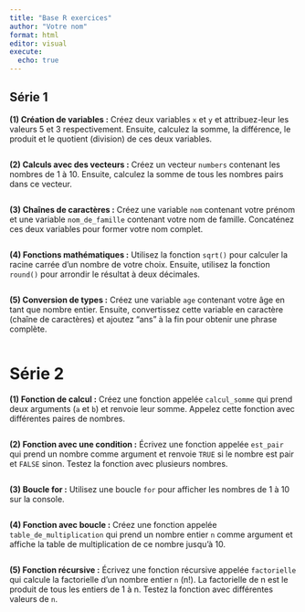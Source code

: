 ```yaml
---
title: "Base R exercices"
author: "Votre nom"
format: html
editor: visual
execute: 
  echo: true
---
```


## Série 1

**(1) Création de variables :** Créez deux variables `x` et `y` et attribuez-leur les valeurs 5 et 3 respectivement. Ensuite, calculez la somme, la différence, le produit et le quotient (division) de ces deux variables.

```r

```

**(2) Calculs avec des vecteurs :** Créez un vecteur `numbers` contenant les nombres de 1 à 10. Ensuite, calculez la somme de tous les nombres pairs dans ce vecteur.

```r

```

**(3) Chaînes de caractères :** Créez une variable `nom` contenant votre prénom et une variable `nom_de_famille` contenant votre nom de famille. Concaténez ces deux variables pour former votre nom complet.

```r

```

**(4) Fonctions mathématiques :** Utilisez la fonction `sqrt()` pour calculer la racine carrée d'un nombre de votre choix. Ensuite, utilisez la fonction `round()` pour arrondir le résultat à deux décimales.

```r

```

**(5) Conversion de types :** Créez une variable `age` contenant votre âge en tant que nombre entier. Ensuite, convertissez cette variable en caractère (chaîne de caractères) et ajoutez "ans" à la fin pour obtenir une phrase complète.

```r

```

# Série 2

**(1) Fonction de calcul :** Créez une fonction appelée `calcul_somme` qui prend deux arguments (`a` et `b`) et renvoie leur somme. Appelez cette fonction avec différentes paires de nombres.

```r

```

**(2) Fonction avec une condition :** Écrivez une fonction appelée `est_pair` qui prend un nombre comme argument et renvoie `TRUE` si le nombre est pair et `FALSE` sinon. Testez la fonction avec plusieurs nombres.

```r

```

**(3) Boucle for :** Utilisez une boucle `for` pour afficher les nombres de 1 à 10 sur la console.

```r

```

**(4) Fonction avec boucle :** Créez une fonction appelée `table_de_multiplication` qui prend un nombre entier `n` comme argument et affiche la table de multiplication de ce nombre jusqu'à 10.

```r

```

**(5) Fonction récursive :** Écrivez une fonction récursive appelée `factorielle` qui calcule la factorielle d'un nombre entier `n` (n!). La factorielle de n est le produit de tous les entiers de 1 à n. Testez la fonction avec différentes valeurs de `n`.

```r

```
